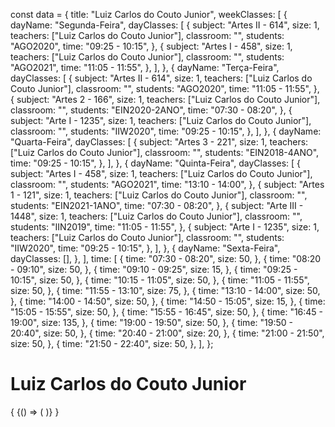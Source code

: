 const data = {
  title: "Luiz Carlos do Couto Junior",
  weekClasses: [
    {
      dayName: "Segunda-Feira",
      dayClasses: [
        {
          subject: "Artes II - 614",
          size: 1,
          teachers: ["Luiz Carlos do Couto Junior"],
          classroom: "",
          students: "AGO2020",
          time: "09:25 - 10:15",
        },
        {
          subject: "Artes I - 458",
          size: 1,
          teachers: ["Luiz Carlos do Couto Junior"],
          classroom: "",
          students: "AGO2021",
          time: "11:05 - 11:55",
        },
      ],
    },
    {
      dayName: "Terça-Feira",
      dayClasses: [
        {
          subject: "Artes II - 614",
          size: 1,
          teachers: ["Luiz Carlos do Couto Junior"],
          classroom: "",
          students: "AGO2020",
          time: "11:05 - 11:55",
        },
        {
          subject: "Artes 2 - 166",
          size: 1,
          teachers: ["Luiz Carlos do Couto Junior"],
          classroom: "",
          students: "EIN2020-2ANO",
          time: "07:30 - 08:20",
        },
        {
          subject: "Arte I - 1235",
          size: 1,
          teachers: ["Luiz Carlos do Couto Junior"],
          classroom: "",
          students: "IIW2020",
          time: "09:25 - 10:15",
        },
      ],
    },
    {
      dayName: "Quarta-Feira",
      dayClasses: [
        {
          subject: "Artes 3 - 221",
          size: 1,
          teachers: ["Luiz Carlos do Couto Junior"],
          classroom: "",
          students: "EIN2018-4ANO",
          time: "09:25 - 10:15",
        },
      ],
    },
    {
      dayName: "Quinta-Feira",
      dayClasses: [
        {
          subject: "Artes I - 458",
          size: 1,
          teachers: ["Luiz Carlos do Couto Junior"],
          classroom: "",
          students: "AGO2021",
          time: "13:10 - 14:00",
        },
        {
          subject: "Artes 1 - 121",
          size: 1,
          teachers: ["Luiz Carlos do Couto Junior"],
          classroom: "",
          students: "EIN2021-1ANO",
          time: "07:30 - 08:20",
        },
        {
          subject: "Arte III - 1448",
          size: 1,
          teachers: ["Luiz Carlos do Couto Junior"],
          classroom: "",
          students: "IIN2019",
          time: "11:05 - 11:55",
        },
        {
          subject: "Arte I - 1235",
          size: 1,
          teachers: ["Luiz Carlos do Couto Junior"],
          classroom: "",
          students: "IIW2020",
          time: "09:25 - 10:15",
        },
      ],
    },
    {
      dayName: "Sexta-Feira",
      dayClasses: [],
    },
  ],
  time: [
    {
      time: "07:30 - 08:20",
      size: 50,
    },
    {
      time: "08:20 - 09:10",
      size: 50,
    },
    {
      time: "09:10 - 09:25",
      size: 15,
    },
    {
      time: "09:25 - 10:15",
      size: 50,
    },
    {
      time: "10:15 - 11:05",
      size: 50,
    },
    {
      time: "11:05 - 11:55",
      size: 50,
    },
    {
      time: "11:55 - 13:10",
      size: 75,
    },
    {
      time: "13:10 - 14:00",
      size: 50,
    },
    {
      time: "14:00 - 14:50",
      size: 50,
    },
    {
      time: "14:50 - 15:05",
      size: 15,
    },
    {
      time: "15:05 - 15:55",
      size: 50,
    },
    {
      time: "15:55 - 16:45",
      size: 50,
    },
    {
      time: "16:45 - 19:00",
      size: 135,
    },
    {
      time: "19:00 - 19:50",
      size: 50,
    },
    {
      time: "19:50 - 20:40",
      size: 50,
    },
    {
      time: "20:40 - 21:00",
      size: 20,
    },
    {
      time: "21:00 - 21:50",
      size: 50,
    },
    {
      time: "21:50 - 22:40",
      size: 50,
    },
  ],
};

# Luiz Carlos do Couto Junior

<div>
  {
    <BrowserOnly>
      {() => (
        <Grid
          title={data.title}
          weekClasses={data.weekClasses}
          time={data.time}
        />
      )}
    </BrowserOnly>
  }
</div>
